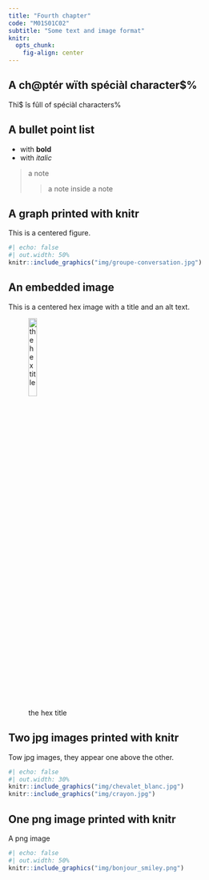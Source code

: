 ```yaml
---
title: "Fourth chapter"
code: "M01S01C02"
subtitle: "Some text and image format"
knitr:
  opts_chunk: 
    fig-align: center
---
```


## A ch@ptér wïth spéciàl character$%

Thï$ îs fûll of spéciàl characters%

## A bullet point list

+ with **bold**
+ with _italic_

> a note
>
>> a note inside a note


## A graph printed with knitr

This is a centered figure.

```r
#| echo: false
#| out.width: 50%
knitr::include_graphics("img/groupe-conversation.jpg")
```

## An embedded image

This is a centered hex image with a title and an alt text.

![the hex title](img/thinkr-hex.png "Title: the hex alt text"){height=20%}

## Two jpg images printed with knitr

Tow jpg images, they appear one above the other.

```r
#| echo: false
#| out.width: 30%
knitr::include_graphics("img/chevalet_blanc.jpg")
knitr::include_graphics("img/crayon.jpg")
```

## One png image printed with knitr

A png image

```r
#| echo: false
#| out.width: 50%
knitr::include_graphics("img/bonjour_smiley.png")
```




